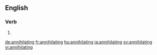 ==English==

===Verb===
{{head|en}}

# {{present participle of|annihilate}}

[[de:annihilating]]
[[fr:annihilating]]
[[hu:annihilating]]
[[ja:annihilating]]
[[sv:annihilating]]
[[vi:annihilating]]